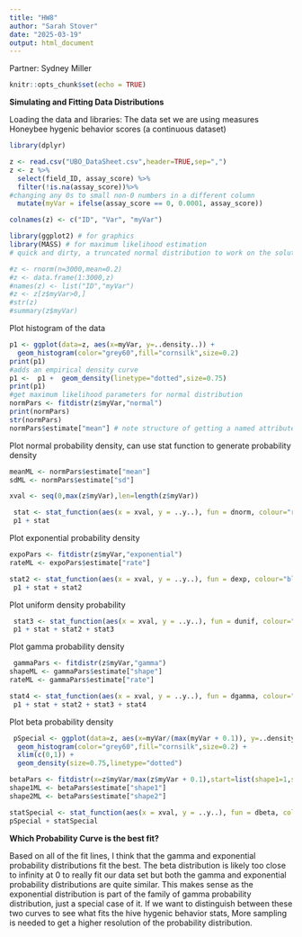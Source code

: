 ```yaml
---
title: "HW8"
author: "Sarah Stover"
date: "2025-03-19"
output: html_document
---
```

Partner: Sydney Miller
```r
knitr::opts_chunk$set(echo = TRUE)
```
**Simulating and Fitting Data Distributions**

Loading the data and libraries: 
  The data set we are using measures Honeybee hygenic behavior scores (a continuous dataset) 
```r
library(dplyr)

z <- read.csv("UBO_DataSheet.csv",header=TRUE,sep=",")
z <- z %>% 
  select(field_ID, assay_score) %>% 
  filter(!is.na(assay_score))%>% 
#changing any 0s to small non-0 numbers in a different column 
  mutate(myVar = ifelse(assay_score == 0, 0.0001, assay_score))

colnames(z) <- c("ID", "Var", "myVar")

library(ggplot2) # for graphics
library(MASS) # for maximum likelihood estimation
# quick and dirty, a truncated normal distribution to work on the solution set

#z <- rnorm(n=3000,mean=0.2)
#z <- data.frame(1:3000,z)
#names(z) <- list("ID","myVar")
#z <- z[z$myVar>0,]
#str(z)
#summary(z$myVar)
```

Plot histogram of the data 
```r
p1 <- ggplot(data=z, aes(x=myVar, y=..density..)) +
  geom_histogram(color="grey60",fill="cornsilk",size=0.2) 
print(p1)
#adds an empirical density curve
p1 <-  p1 +  geom_density(linetype="dotted",size=0.75)
print(p1)
#get maximum likelihood parameters for normal distribution
normPars <- fitdistr(z$myVar,"normal")
print(normPars)
str(normPars)
normPars$estimate["mean"] # note structure of getting a named attribute
```

Plot normal probability density, can use stat function to generate probability density  
```r
meanML <- normPars$estimate["mean"]
sdML <- normPars$estimate["sd"]

xval <- seq(0,max(z$myVar),len=length(z$myVar))

 stat <- stat_function(aes(x = xval, y = ..y..), fun = dnorm, colour="red", n = length(z$myVar), args = list(mean = meanML, sd = sdML))
 p1 + stat
```
 
Plot exponential probability density
```r
expoPars <- fitdistr(z$myVar,"exponential")
rateML <- expoPars$estimate["rate"]

stat2 <- stat_function(aes(x = xval, y = ..y..), fun = dexp, colour="blue", n = length(z$myVar), args = list(rate=rateML))
 p1 + stat + stat2
```
 
Plot uniform density probability 
```r
 stat3 <- stat_function(aes(x = xval, y = ..y..), fun = dunif, colour="darkgreen", n = length(z$myVar), args = list(min=min(z$myVar), max=max(z$myVar)))
 p1 + stat + stat2 + stat3
```

Plot gamma probability density 
```r
 gammaPars <- fitdistr(z$myVar,"gamma")
shapeML <- gammaPars$estimate["shape"]
rateML <- gammaPars$estimate["rate"]

stat4 <- stat_function(aes(x = xval, y = ..y..), fun = dgamma, colour="brown", n = length(z$myVar), args = list(shape=shapeML, rate=rateML))
 p1 + stat + stat2 + stat3 + stat4
```

Plot beta probability density 
```r
 pSpecial <- ggplot(data=z, aes(x=myVar/(max(myVar + 0.1)), y=..density..)) +
  geom_histogram(color="grey60",fill="cornsilk",size=0.2) + 
  xlim(c(0,1)) +
  geom_density(size=0.75,linetype="dotted")

betaPars <- fitdistr(x=z$myVar/max(z$myVar + 0.1),start=list(shape1=1,shape2=2),"beta")
shape1ML <- betaPars$estimate["shape1"]
shape2ML <- betaPars$estimate["shape2"]

statSpecial <- stat_function(aes(x = xval, y = ..y..), fun = dbeta, colour="orchid", n = length(z$myVar), args = list(shape1=shape1ML,shape2=shape2ML))
pSpecial + statSpecial

```
**Which Probability Curve is the best fit?**
 
Based on all of the fit lines, I think that the gamma and exponential probability distributions fit the best. The beta distribution is likely too close to infinity at 0 to really fit our data set but both the gamma and exponential probability distributions are quite similar. This makes sense as the exponential distribution is part of the family of gamma probability distribution, just a special case of it. If we want to distinguish between these two curves to see what fits the hive hygenic behavior stats, More sampling is needed to get a higher resolution of the probability distribution.    
